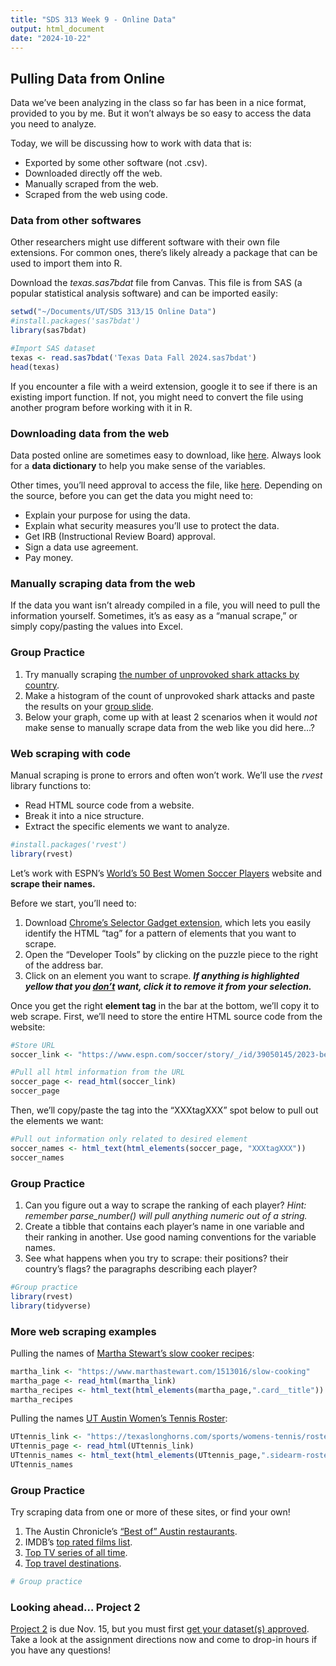 ```yaml
---
title: "SDS 313 Week 9 - Online Data"
output: html_document
date: "2024-10-22"
---
```


## Pulling Data from Online

Data we've been analyzing in the class so far has been in a nice format, provided to you by me. But it won't always be so easy to access the data you need to analyze.

Today, we will be discussing how to work with data that is:

-   Exported by some other software (not .csv).
-   Downloaded directly off the web.
-   Manually scraped from the web.
-   Scraped from the web using code.

### Data from other softwares

Other researchers might use different software with their own file extensions. For common ones, there's likely already a package that can be used to import them into R.

Download the *texas.sas7bdat* file from Canvas. This file is from SAS (a popular statistical analysis software) and can be imported easily:

```r
setwd("~/Documents/UT/SDS 313/15 Online Data")
#install.packages('sas7bdat')
library(sas7bdat)

#Import SAS dataset
texas <- read.sas7bdat('Texas Data Fall 2024.sas7bdat')
head(texas)
```

If you encounter a file with a weird extension, google it to see if there is an existing import function. If not, you might need to convert the file using another program before working with it in R.

### Downloading data from the web

Data posted online are sometimes easy to download, like [here](https://data.cms.gov/provider-data/topics/hospitals). Always look for a **data dictionary** to help you make sense of the variables.

Other times, you'll need approval to access the file, like [here](https://repository.niddk.nih.gov/studies/dpp/). Depending on the source, before you can get the data you might need to:

-   Explain your purpose for using the data.
-   Explain what security measures you'll use to protect the data.
-   Get IRB (Instructional Review Board) approval.
-   Sign a data use agreement.
-   Pay money.

### Manually scraping data from the web

If the data you want isn't already compiled in a file, you will need to pull the information yourself. Sometimes, it's as easy as a "manual scrape," or simply copy/pasting the values into Excel.

### Group Practice

1.  Try manually scraping [the number of unprovoked shark attacks by country](https://www.floridamuseum.ufl.edu/shark-attacks/maps/world/).
2.  Make a histogram of the count of unprovoked shark attacks and paste the results on your [group slide](https://docs.google.com/presentation/d/1dD7Mn2YNGz2INQRh5toxPwvBKScJUBfoEtmtloeLzKY/edit?usp=sharing).
3.  Below your graph, come up with at least 2 scenarios when it would *not* make sense to manually scrape data from the web like you did here...?

### Web scraping with code

Manual scraping is prone to errors and often won't work. We'll use the *rvest* library functions to:

-   Read HTML source code from a website.
-   Break it into a nice structure.
-   Extract the specific elements we want to analyze.

```r
#install.packages('rvest')
library(rvest)
```

Let's work with ESPN's [World's 50 Best Women Soccer Players](https://www.espn.com/soccer/story/_/id/39050145/2023-best-50-women-soccer-players-ranked-world) website and **scrape their names.**

Before we start, you'll need to:

1.  Download [Chrome's Selector Gadget extension](https://chrome.google.com/webstore/detail/selectorgadget/mhjhnkcfbdhnjickkkdbjoemdmbfginb), which lets you easily identify the HTML "tag" for a pattern of elements that you want to scrape.
2.  Open the "Developer Tools" by clicking on the puzzle piece to the right of the address bar.
3.  Click on an element you want to scrape. ***If anything is highlighted yellow that you [don't]{.underline} want, click it to remove it from your selection.***

Once you get the right **element tag** in the bar at the bottom, we'll copy it to web scrape. First, we'll need to store the entire HTML source code from the website:

```r
#Store URL
soccer_link <- "https://www.espn.com/soccer/story/_/id/39050145/2023-best-50-women-soccer-players-ranked-world"

#Pull all html information from the URL
soccer_page <- read_html(soccer_link)
soccer_page
```

Then, we'll copy/paste the tag into the "XXXtagXXX" spot below to pull out the elements we want:

```r
#Pull out information only related to desired element
soccer_names <- html_text(html_elements(soccer_page, "XXXtagXXX"))
soccer_names
```

### Group Practice

1.  Can you figure out a way to scrape the ranking of each player? *Hint: remember parse_number() will pull anything numeric out of a string.*
2.  Create a tibble that contains each player's name in one variable and their ranking in another. Use good naming conventions for the variable names.
3.  See what happens when you try to scrape: their positions? their country's flags? the paragraphs describing each player?

```r
#Group practice
library(rvest)
library(tidyverse)


```

### More web scraping examples

Pulling the names of [Martha Stewart's slow cooker recipes](https://www.marthastewart.com/1513016/slow-cooking):

```r
martha_link <- "https://www.marthastewart.com/1513016/slow-cooking"
martha_page <- read_html(martha_link)
martha_recipes <- html_text(html_elements(martha_page,".card__title"))
martha_recipes
```

Pulling the names [UT Austin Women's Tennis Roster](https://texaslonghorns.com/sports/womens-tennis/roster/2022-23):

```r
UTtennis_link <- "https://texaslonghorns.com/sports/womens-tennis/roster/2022-23"
UTtennis_page <- read_html(UTtennis_link)
UTtennis_names <- html_text(html_elements(UTtennis_page,".sidearm-roster-player-name a"))
UTtennis_names

```

### Group Practice

Try scraping data from one or more of these sites, or find your own!

1.  The Austin Chronicle's ["Best of" Austin restaurants](https://www.austinchronicle.com/best-of-austin-restaurants/year:2023/poll:readers/category:cuisine/).
2.  IMDB's [top rated films list](https://www.imdb.com/search/title/?groups=top_100&sort=user_rating,desc).
3.  [Top TV series of all time](https://guides.library.upenn.edu/cims/besttv).
4.  [Top travel destinations](https://www.forbes.com/sites/laurabegleybloom/2019/09/04/bucket-list-travel-the-top-50-places-in-the-world/?sh=248d064820cf).

```r
# Group practice

```

### Looking ahead... Project 2

[Project 2](https://utexas.instructure.com/courses/1399983/assignments/6755369) is due Nov. 15, but you must first [get your dataset(s) approved](https://utexas.instructure.com/courses/1399983/assignments/6755370). Take a look at the assignment directions now and come to drop-in hours if you have any questions!
